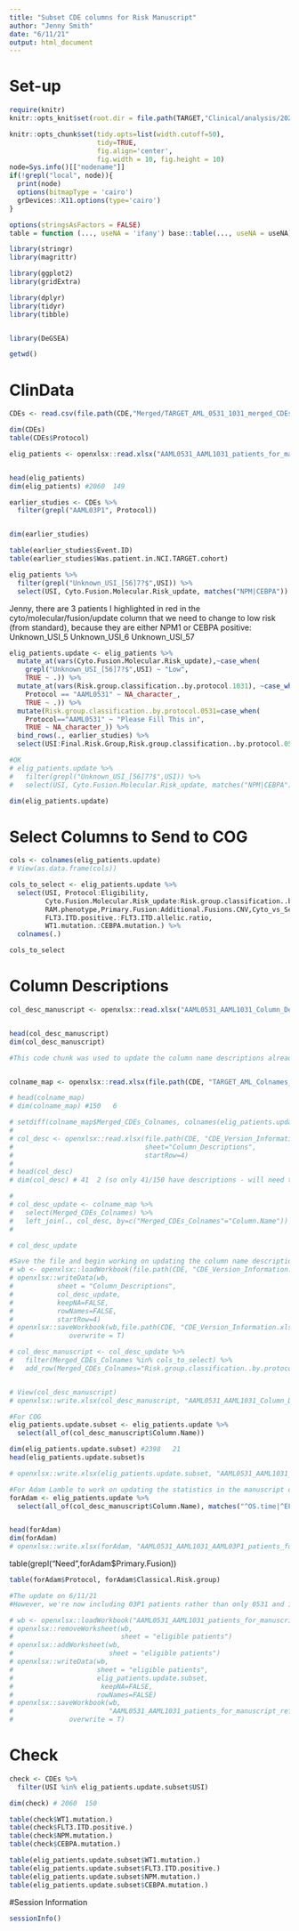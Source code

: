 ```yaml
---
title: "Subset CDE columns for Risk Manuscript"
author: "Jenny Smith"
date: "6/11/21"
output: html_document
---
```


# Set-up 

```r
require(knitr)
knitr::opts_knit$set(root.dir = file.path(TARGET,"Clinical/analysis/2021.06.11_Lamble_Risk_Manuscript"))
```

```r
knitr::opts_chunk$set(tidy.opts=list(width.cutoff=50),
                      tidy=TRUE,
                      fig.align='center',
                      fig.width = 10, fig.height = 10)
node=Sys.info()[["nodename"]]
if(!grepl("local", node)){
  print(node)
  options(bitmapType = 'cairo')
  grDevices::X11.options(type='cairo')
}

options(stringsAsFactors = FALSE)
table = function (..., useNA = 'ifany') base::table(..., useNA = useNA)
```

```r
library(stringr)
library(magrittr)

library(ggplot2)
library(gridExtra)

library(dplyr)
library(tidyr)
library(tibble)


library(DeGSEA)

getwd()
```


# ClinData

```r
CDEs <- read.csv(file.path(CDE,"Merged/TARGET_AML_0531_1031_merged_CDEs_05.21.21.csv"))

dim(CDEs)
table(CDEs$Protocol)
```

```r
elig_patients <- openxlsx::read.xlsx("AAML0531_AAML1031_patients_for_manuscript_refined_060821.xlsx", sheet=1)


head(elig_patients)
dim(elig_patients) #2060  149
```

```r
earlier_studies <- CDEs %>% 
  filter(grepl("AAML03P1", Protocol))


dim(earlier_studies)

table(earlier_studies$Event.ID)
table(earlier_studies$Was.patient.in.NCI.TARGET.cohort)
```

```r
elig_patients %>% 
  filter(grepl("Unknown_USI_[56]7?$",USI)) %>% 
  select(USI, Cyto.Fusion.Molecular.Risk_update, matches("NPM|CEBPA"))
```

Jenny, there are 3 patients I highlighted in red in the cyto/molecular/fusion/update column that we need to change to low risk (from standard), because they are either NPM1 or CEBPA positive:
Unknown_USI_5
Unknown_USI_6
Unknown_USI_57

```r
elig_patients.update <- elig_patients %>% 
  mutate_at(vars(Cyto.Fusion.Molecular.Risk_update),~case_when(
    grepl("Unknown_USI_[56]7?$",USI) ~ "Low",
    TRUE ~ .)) %>% 
  mutate_at(vars(Risk.group.classification..by.protocol.1031), ~case_when(
    Protocol == "AAML0531" ~ NA_character_,
    TRUE ~ .)) %>% 
  mutate(Risk.group.classification..by.protocol.0531=case_when(
    Protocol=="AAML0531" ~ "Please Fill This in",
    TRUE ~ NA_character_)) %>% 
  bind_rows(., earlier_studies) %>% 
  select(USI:Final.Risk.Group,Risk.group.classification..by.protocol.0531, everything())

#OK
# elig_patients.update %>% 
#   filter(grepl("Unknown_USI_[56]7?$",USI)) %>% 
#   select(USI, Cyto.Fusion.Molecular.Risk_update, matches("NPM|CEBPA"))

dim(elig_patients.update)
```


# Select Columns to Send to COG

```r
cols <- colnames(elig_patients.update)
# View(as.data.frame(cols))
```

```r
cols_to_select <- elig_patients.update %>% 
  select(USI, Protocol:Eligibility,
         Cyto.Fusion.Molecular.Risk_update:Risk.group.classification..by.protocol.1031,
         RAM.phenotype,Primary.Fusion:Additional.Fusions.CNV,Cyto_vs_Seq_Fusions,
         FLT3.ITD.positive.:FLT3.ITD.allelic.ratio, 
         WT1.mutation.:CEBPA.mutation.) %>% 
  colnames(.)

cols_to_select
```



# Column Descriptions 

```r
col_desc_manuscript <- openxlsx::read.xlsx("AAML0531_AAML1031_Column_Descriptions_for_manuscript_061121.xlsx", startRow = 2)


head(col_desc_manuscript)
dim(col_desc_manuscript)
```

```r

#This code chunk was used to update the column name descriptions already. So don't re-run it.


colname_map <- openxlsx::read.xlsx(file.path(CDE, "TARGET_AML_Colnames_Mapping_File_v7.xlsx"))

# head(colname_map)
# dim(colname_map) #150   6

# setdiff(colname_map$Merged_CDEs_Colnames, colnames(elig_patients.update)) #Right, no Reg #s to share outside of COG
# 
# col_desc <- openxlsx::read.xlsx(file.path(CDE, "CDE_Version_Information.xlsx"),
#                                 sheet="Column_Descriptions",
#                                 startRow=4)
# 
# head(col_desc)
# dim(col_desc) # 41  2 (so only 41/150 have descriptions - will need to fill in)

# 
# col_desc_update <- colname_map %>%
#   select(Merged_CDEs_Colnames) %>%
#   left_join(., col_desc, by=c("Merged_CDEs_Colnames"="Column.Name"))
# 

# col_desc_update

#Save the file and begin working on updating the column name descriptions
# wb <- openxlsx::loadWorkbook(file.path(CDE, "CDE_Version_Information.xlsx"))
# openxlsx::writeData(wb, 
#           sheet = "Column_Descriptions", 
#           col_desc_update, 
#           keepNA=FALSE,
#           rowNames=FALSE,
#           startRow=4)
# openxlsx::saveWorkbook(wb,file.path(CDE, "CDE_Version_Information.xlsx"),
#              overwrite = T)

# col_desc_manuscript <- col_desc_update %>% 
#   filter(Merged_CDEs_Colnames %in% cols_to_select) %>% 
#   add_row(Merged_CDEs_Colnames="Risk.group.classification..by.protocol.0531",.before = 8)


# View(col_desc_manuscript)
# openxlsx::write.xlsx(col_desc_manuscript, "AAML0531_AAML1031_Column_Descriptions_for_manuscript_refined_060821.xlsx")
```

```r
#For COG 
elig_patients.update.subset <- elig_patients.update %>% 
  select(all_of(col_desc_manuscript$Column.Name))

dim(elig_patients.update.subset) #2398   21
head(elig_patients.update.subset)s

# openxlsx::write.xlsx(elig_patients.update.subset, "AAML0531_AAML1031_AAML03P1_patients_for_manuscript_070721_v1.xlsx", row.names=FALSE,keepNA=FALSE)
```

```r
#For Adam Lamble to work on updating the statistics in the manuscript draft. 
forAdam <- elig_patients.update %>% 
  select(all_of(col_desc_manuscript$Column.Name), matches("^OS.time|^EFS.time|^OS.event|^EFS.event"))


head(forAdam)
dim(forAdam)
# openxlsx::write.xlsx(forAdam, "AAML0531_AAML1031_AAML03P1_patients_for_manuscript_withOutcome_070721_v1.xlsx", row.names=FALSE,keepNA=FALSE)
```
table(grepl("Need",forAdam$Primary.Fusion))

```r
table(forAdam$Protocol, forAdam$Classical.Risk.group)
```



```r
#The update on 6/11/21 
#However, we're now including 03P1 patients rather than only 0531 and 1031 cohorts. s

# wb <- openxlsx::loadWorkbook("AAML0531_AAML1031_patients_for_manuscript_refined_060821.xlsx")
# openxlsx::removeWorksheet(wb,  
#                           sheet = "eligible patients")
# openxlsx::addWorksheet(wb,
#                        sheet = "eligible patients")
# openxlsx::writeData(wb,
#                     sheet = "eligible patients",
#                     elig_patients.update.subset, 
#                      keepNA=FALSE,
#                     rowNames=FALSE)
# openxlsx::saveWorkbook(wb,
#                        "AAML0531_AAML1031_patients_for_manuscript_refined_060821_v2.xlsx",
#              overwrite = T)
```

# Check

```r
check <- CDEs %>% 
  filter(USI %in% elig_patients.update.subset$USI)

dim(check) # 2060  150
```

```r
table(check$WT1.mutation.)
table(check$FLT3.ITD.positive.)
table(check$NPM.mutation.)
table(check$CEBPA.mutation.)
```

```r
table(elig_patients.update.subset$WT1.mutation.)
table(elig_patients.update.subset$FLT3.ITD.positive.)
table(elig_patients.update.subset$NPM.mutation.)
table(elig_patients.update.subset$CEBPA.mutation.)
```



#Session Information

```r
sessionInfo()
```

